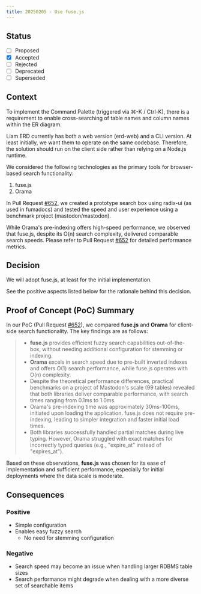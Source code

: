 ---
title: 20250205 - Use fuse.js
---

## Status

- [ ] Proposed
- [x] Accepted
- [ ] Rejected
- [ ] Deprecated
- [ ] Superseded

## Context

To implement the Command Palette (triggered via ⌘-K / Ctrl-K), there is a requirement to enable cross-searching of table names and column names within the ER diagram.

Liam ERD currently has both a web version (erd-web) and a CLI version. At least initially, we want them to operate on the same codebase. Therefore, the solution should run on the client side rather than relying on a Node.js runtime.

We considered the following technologies as the primary tools for browser-based search functionality:

1. fuse.js
2. Orama

In Pull Request [#652](https://github.com/liam-hq/liam/pull/652), we created a prototype search box using radix-ui (as used in fumadocs) and tested the speed and user experience using a benchmark project (mastodon/mastodon).

While Orama's pre-indexing offers high-speed performance, we observed that fuse.js, despite its O(n) search complexity, delivered comparable search speeds. Please refer to Pull Request [#652](https://github.com/liam-hq/liam/pull/652) for detailed performance metrics.

## Decision

We will adopt fuse.js, at least for the initial implementation.

See the positive aspects listed below for the rationale behind this decision.

## Proof of Concept (PoC) Summary

In our PoC (Pull Request [#652](https://github.com/liam-hq/liam/pull/652)), we compared **fuse.js** and **Orama** for client-side search functionality. The key findings are as follows:

> - **fuse.js** provides efficient fuzzy search capabilities out-of-the-box, without needing additional configuration for stemming or indexing.
> - **Orama** excels in search speed due to pre-built inverted indexes and offers O(1) search performance, while fuse.js operates with O(n) complexity.
> - Despite the theoretical performance differences, practical benchmarks on a project of Mastodon's scale (99 tables) revealed that both libraries deliver comparable performance, with search times ranging from 0.1ms to 1.0ms.
> - Orama's pre-indexing time was approximately 30ms-100ms, initiated upon loading the application. fuse.js does not require pre-indexing, leading to simpler integration and faster initial load times.
> - Both libraries successfully handled partial matches during live typing. However, Orama struggled with exact matches for incorrectly typed queries (e.g., "expire_at" instead of "expires_at").

Based on these observations, **fuse.js** was chosen for its ease of implementation and sufficient performance, especially for initial deployments where the data scale is moderate.

## Consequences

### Positive

- Simple configuration
- Enables easy fuzzy search
  - No need for stemming configuration

### Negative

- Search speed may become an issue when handling larger RDBMS table sizes
- Search performance might degrade when dealing with a more diverse set of searchable items
